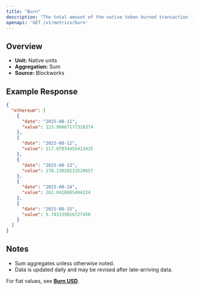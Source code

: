 ```yaml
---
title: "Burn"
description: "The total amount of the native token burned transaction fees."
openapi: 'GET /v1/metrics/burn'
---
```


## Overview

- **Unit:** Native units
- **Aggregation:** Sum
- **Source:** Blockworks

## Example Response

```json
{
  "ethereum": [
    {
      "date": "2025-08-11",
      "value": 123.96667177328374
    },
    {
      "date": "2025-08-12",
      "value": 217.07834455413425
    },
    {
      "date": "2025-08-13",
      "value": 278.23020233520657
    },
    {
      "date": "2025-08-14",
      "value": 282.0418085494324
    },
    {
      "date": "2025-08-15",
      "value": 5.783339016727456
    }
  ]
}
```

## Notes
- Sum aggregates unless otherwise noted.
- Data is updated daily and may be revised after late-arriving data.


<Note>For fiat values, see **[Burn USD](./burn-usd)**.</Note>